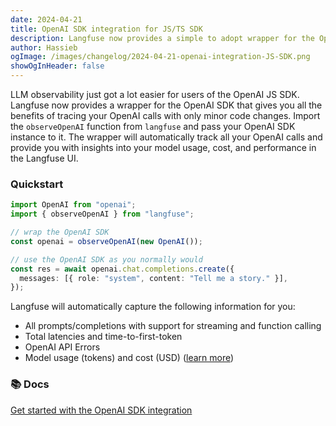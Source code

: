 ```yaml
---
date: 2024-04-21
title: OpenAI SDK integration for JS/TS SDK
description: Langfuse now provides a simple to adopt wrapper for the OpenAI JS/TS SDK for you to seemlessly trace your OpenAI calls.
author: Hassieb
ogImage: /images/changelog/2024-04-21-openai-integration-JS-SDK.png
showOgInHeader: false
---
```



<ChangelogHeader />

LLM observability just got a lot easier for users of the OpenAI JS SDK. Langfuse now provides a wrapper for the OpenAI SDK that gives you all the benefits of tracing your OpenAI calls with only minor code changes. Import the `observeOpenAI` function from `langfuse` and pass your OpenAI SDK instance to it. The wrapper will automatically track all your OpenAI calls and provide you with insights into your model usage, cost, and performance in the Langfuse UI.

### Quickstart

```typescript /import { observeOpenAI } from "langfuse"/ /observeOpenAI/
import OpenAI from "openai";
import { observeOpenAI } from "langfuse";

// wrap the OpenAI SDK
const openai = observeOpenAI(new OpenAI());

// use the OpenAI SDK as you normally would
const res = await openai.chat.completions.create({
  messages: [{ role: "system", content: "Tell me a story." }],
});
```

Langfuse will automatically capture the following information for you:

- All prompts/completions with support for streaming and function calling
- Total latencies and time-to-first-token
- OpenAI API Errors
- Model usage (tokens) and cost (USD) ([learn more](/docs/model-usage-and-cost))

### 📚 Docs

[Get started with the OpenAI SDK integration](/docs/integrations/openai/js/get-started)
